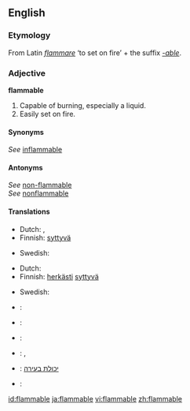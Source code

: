 ==English==

===Etymology===
From Latin ''[[flammare]]'' ‘to set on fire’ + the suffix ''[[-able]]''.

===Adjective===
'''flammable'''

#Capable of burning, especially a liquid.
#Easily set on fire.

====Synonyms====
''See'' [[inflammable]]<br />

====Antonyms====
''See'' [[non-flammable]]<br />
''See'' [[nonflammable]]

====Translations====
{{trans-top|capable of burning}}
*Dutch: {{t|nl|ontvlambaar}}, {{t-|nl|brandbaar}}
*Finnish: [[syttyvä]]
{{trans-mid}}
*Swedish: {{t|sv|brännbar}}
{{trans-bottom}}

{{trans-top|volatile}}
*Dutch: {{t|nl|licht ontvlambaar}}
*Finnish: [[herkkä|herkästi]] [[syttyvä]]
{{trans-mid}}
*Swedish: {{t|sv|lättantändlig}}
{{trans-bottom}}

{{checktrans-top}}
*{{ttbc|Catalan}}: {{t|ca|inflamable}}
*{{ttbc|Danish}}: {{t|da|brændbar}}
*{{ttbc|French}}: {{t+|fr|inflammable}}
{{trans-mid}}
*{{ttbc|German}}: {{t|de|brennbar}}, {{t|de|entflammbar}}
*{{ttbc|Hebrew}}: [[יכולת בעירה]]
*{{ttbc|Spanish}}: {{t|es|inflamable}}
{{trans-bottom}}

[[id:flammable]]
[[ja:flammable]]
[[vi:flammable]]
[[zh:flammable]]